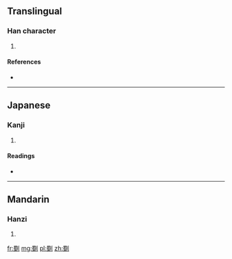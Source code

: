 ==Translingual==

===Han character===
{{Han char|rn=18|rad=刀|as=13|sn=15|four=|canj=田戈中弓 (WILN)|ids=⿰[[蜀]][[刂]]}}

# {{defn|Han|sort=刀13}}

====References====
* {{Han ref|kx=0144.280|dkj=02212|dj=0325.090|hdz=10358.080|uh=5285|ud=21125}}

----

==Japanese==

===Kanji===
{{ja-kanji|grade=|rs=刀13}}

# {{defn|lang=ja|sort=刀13}}

====Readings====
* {{ja-readings|on=[[たく]] (taku)|kun=}}

----

==Mandarin==

===Hanzi===
{{cmn-hanzi|pin=[[pǐ]] ([[pi3]]), [[zhuò]] ([[zhuo4]])|wg=p'i<sup>3</sup>, cho<sup>4</sup>}}

# {{defn|lang=cmn|sort=刀13}}

[[fr:劅]]
[[mg:劅]]
[[pl:劅]]
[[zh:劅]]